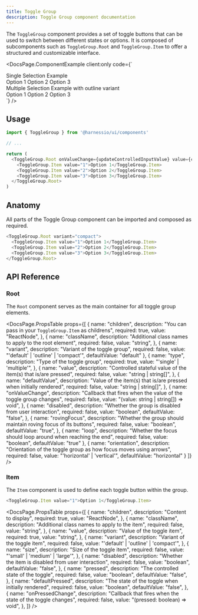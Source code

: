 ```yaml
---
title: Toggle Group
description: Toggle Group component documentation
---
```


The `ToggleGroup` component provides a set of toggle buttons that can be used to switch between different states or options. It is composed of subcomponents such as `ToggleGroup.Root` and `ToggleGroup.Item` to offer a structured and customizable interface.


<DocsPage.ComponentExample
  client:only
  code={`
  <div className="flex flex-col space-y-8">
    <section>
      <div className="text-l font-semibold mb-4">Single Selection Example</div>
      <ToggleGroup.Root type="single">
        <ToggleGroup.Item value="1">Option 1</ToggleGroup.Item>
        <ToggleGroup.Item value="2">Option 2</ToggleGroup.Item>
        <ToggleGroup.Item value="3">Option 3</ToggleGroup.Item>
      </ToggleGroup.Root>
    </section>
    <section>
      <div className="text-l font-semibold mb-4">Multiple Selection Example with outline variant </div>
      <ToggleGroup.Root type="multiple" variant="outline">
        <ToggleGroup.Item value="1">Option 1</ToggleGroup.Item>
        <ToggleGroup.Item value="2">Option 2</ToggleGroup.Item>
        <ToggleGroup.Item value="3">Option 3</ToggleGroup.Item>
      </ToggleGroup.Root>
    </section>
  </div>`}
/>

## Usage

```typescript jsx
import { ToggleGroup } from '@harnessio/ui/components'

// ...

return (
  <ToggleGroup.Root onValueChange={updateControlledInputValue} value={controlledInputValue} type="single">
    <ToggleGroup.Item value="1">Option 1</ToggleGroup.Item>
    <ToggleGroup.Item value="2">Option 2</ToggleGroup.Item>
    <ToggleGroup.Item value="3">Option 3</ToggleGroup.Item>
  </ToggleGroup.Root>
)
```

## Anatomy

All parts of the Toggle Group component can be imported and composed as required.

```typescript jsx
<ToggleGroup.Root variant="compact">
  <ToggleGroup.Item value="1">Option 1</ToggleGroup.Item>
  <ToggleGroup.Item value="2">Option 2</ToggleGroup.Item>
  <ToggleGroup.Item value="3">Option 3</ToggleGroup.Item>
</ToggleGroup.Root>
```

## API Reference

### Root

The `Root` component serves as the main container for all toggle group elements.

<DocsPage.PropsTable
  props={[
    {
      name: "children",
      description: "You can pass in your `ToggleGroup.Item` as childrens",
      required: true,
      value: "ReactNode",
    },
    {
      name: "className",
      description: "Additional class names to apply to the root element",
      required: false,
      value: "string",
    },
    {
      name: "variant",
      description: "Variant of the toggle group",
      required: false,
      value: "'default' | 'outline' | 'compact'",
      defaultValue: "default"
    },
    {
      name: "type",
      description: "Type of the toggle group",
      required: true,
      value: "'single' | 'multiple'",
    },
    {
      name: "value",
      description:
        "Controlled stateful value of the item(s) that is/are pressed",
      required: false,
      value: "string | string[]",
    },
    {
      name: "defaultValue",
      description:
        "Value of the item(s) that is/are pressed when initially rendered",
      required: false,
      value: "string | string[]",
    },
    {
      name: "onValueChange",
      description:
        "Callback that fires when the value of the toggle group changes",
      required: false,
      value: "(value: string | string[]) => void",
    },
    {
      name: "disabled",
      description: "Whether the group is disabled from user interaction",
      required: false,
      value: "boolean",
      defaultValue: "false",
    },
    {
      name: "rovingFocus",
      description:
        "Whether the group should maintain roving focus of its buttons",
      required: false,
      value: "boolean",
      defaultValue: "true",
    },
    {
      name: "loop",
      description: "Whether the focus should loop around when reaching the end",
      required: false,
      value: "boolean",
      defaultValue: "true"
    },
    {
      name: "orientation",
      description: "Orientation of the toggle group as how focus moves using arrows",
      required: false,
      value: "'horizontal' | 'vertical'",
      defaultValue: "horizontal"
    }
  ]}
/>

### Item

The `Item` component is used to define each toggle button within the group.

```typescript jsx
<ToggleGroup.Item value="1">Option 1</ToggleGroup.Item>
```

<DocsPage.PropsTable
  props={[
    {
      name: "children",
      description: "Content to display",
      required: true,
      value: "ReactNode",
    },
    {
      name: "className",
      description: "Additional class names to apply to the item",
      required: false,
      value: "string",
    },
    {
      name: "value",
      description: "Value of the toggle item",
      required: true,
      value: "string",
    },
    {
      name: "variant",
      description: "Variant of the toggle item",
      required: false,
      value: "'default' | 'outline' | 'compact'",
    },
    {
      name: "size",
      description: "Size of the toggle item",
      required: false,
      value: "'small' | 'medium' | 'large'",
    },
    {
      name: "disabled",
      description: "Whether the item is disabled from user interaction",
      required: false,
      value: "boolean",
      defaultValue: "false",
    },
    {
      name: "pressed",
      description: "The controlled state of the toggle",
      required: false,
      value: "boolean",
      defaultValue: "false",
    },
    {
      name: "defaultPressed",
      description: "The state of the toggle when initially rendered",
      required: false,
      value: "boolean",
      defaultValue: "false",
    },
    {
      name: "onPressedChange",
      description: "Callback that fires when the state of the toggle changes",
      required: false,
      value: "(pressed: boolean) => void",
    },
  ]}
/>
